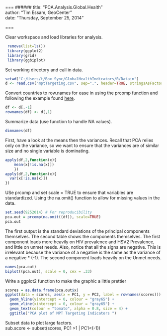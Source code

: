  
===
######
title: "PCA.Analysis.Global.Health"  
author: "Tim Essam, GeoCenter"  
date: "Thursday, September 25, 2014" 
  
=== 

Clear workspace and load libraries for analysis.

```r
 remove(list=ls())  
 library(ggplot2)  
 library(grid)  
 library(ggbiplot)
```
  
Set working directory and call in data.   
```r
setwd("C:/Users/t/Box Sync/GlobalHealthIndicators/R/Datain")
d <- read.csv("mptTargeting.csv", sep=",", header=TRUE, stringsAsFactors=FALSE)
```

Convert countries to row.names for ease in using the prcomp function and following the example found [here][1].  
```r
df <- d[,-1]
rownames(df) <- d[,1]
```

Summarize data (use function to handle NA values).  

```r
dimnames(df)  
```

First, have a look at the means then the variances. Recall that PCA relies only on the variance, so we want to ensure that the variances are of similar size and no single variable is dominating.  
```r
apply(df,2,function(x){
    mean(x[!is.na(x)])
    })  
apply(df,2,function(x){
  var(x[!is.na(x)])
})
```

USe prcomp and set scale = TRUE to ensure that variables are standardized. Using the na.omit() function to allow for missing values in the data.  
```r
set.seed(9252014) # For reproducibility
pca.out = prcomp(na.omit((df)), scale=TRUE)
pca.out
```
The first output is the standard deviations of the principal components themselves. The second table shows the components themselves. The first component loads more heavily on HIV prevalence and HSV2 Prevalence, and little on unmet needs. Also, notice that all the signs are negative. This is irrelevant because the variance of a negative is the same as the variance of a negative * (-1). The second component loads heavily on the Unmet needs.  

```r
names(pca.out)
biplot((pca.out), scale = 0, cex = .33)
```

Write a ggplot2 function to make the graphic a little prettier  
```r
scores = as.data.frame(pca.out$x)
ggplot(data = scores, aes(x = PC1, y = PC2, label = rownames(scores))) +
  geom_hline(yintercept = 0, colour = "gray65") +
  geom_vline(xintercept = 0, colour = "gray65") +
  geom_text(colour = "tomato", alpha = 0.8, size = 4) +
  ggtitle("PCA plot of MPT Targeting Indicators ")
```

Subset data to plot large factors.  
sub.score <- subset(scores, PC1 >1 | PC1<(-1))


[1]: https://www.youtube.com/watch?v=lFHISDj_4EQ
